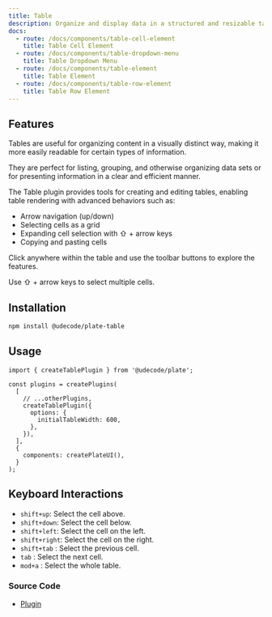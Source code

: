 ```yaml
---
title: Table
description: Organize and display data in a structured and resizable tabular format.
docs:
  - route: /docs/components/table-cell-element
    title: Table Cell Element
  - route: /docs/components/table-dropdown-menu
    title: Table Dropdown Menu
  - route: /docs/components/table-element
    title: Table Element
  - route: /docs/components/table-row-element
    title: Table Row Element
---
```


<ComponentPreview name="playground-demo" id="table" />

## Features

Tables are useful for organizing content in a visually distinct way, making it more easily readable for certain types of information.

They are perfect for listing, grouping, and otherwise organizing data sets or for presenting information in a clear and efficient manner.

The Table plugin provides tools for creating and editing tables, enabling table rendering with advanced behaviors such as:

- Arrow navigation (up/down)
- Selecting cells as a grid
- Expanding cell selection with ⇧ + arrow keys
- Copying and pasting cells

Click anywhere within the table and use the toolbar buttons to explore the features.

Use ⇧ + arrow keys to select multiple cells.

## Installation

```bash
npm install @udecode/plate-table
```

## Usage

```tsx
import { createTablePlugin } from '@udecode/plate';

const plugins = createPlugins(
  [
    // ...otherPlugins,
    createTablePlugin({
      options: {
        initialTableWidth: 600,
      },
    }),
  ],
  {
    components: createPlateUI(),
  }
);
```

## Keyboard Interactions

- `shift+up`: Select the cell above.
- `shift+down`: Select the cell below.
- `shift+left`: Select the cell on the left.
- `shift+right`: Select the cell on the right.
- `shift+tab` : Select the previous cell.
- `tab` : Select the next cell.
- `mod+a` : Select the whole table.

### Source Code

- [Plugin](https://github.com/udecode/plate/blob/main/packages/table/src/createTablePlugin.ts)
